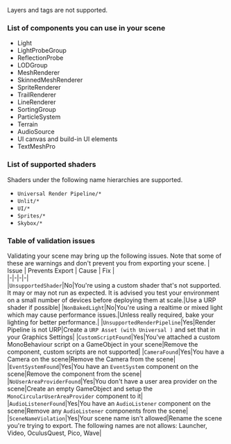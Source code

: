 Layers and tags are not supported.

### List of components you can use in your scene
* Light
* LightProbeGroup
* ReflectionProbe
* LODGroup
* MeshRenderer
* SkinnedMeshRenderer
* SpriteRenderer
* TrailRenderer
* LineRenderer
* SortingGroup
* ParticleSystem
* Terrain
* AudioSource
* UI canvas and build-in UI elements
* TextMeshPro

### List of supported shaders
Shaders under the following name hierarchies are supported.
* `Universal Render Pipeline/*`
* `Unlit/*`
* `UI/*`
* `Sprites/*`
* `Skybox/*`

### Table of validation issues
Validating your scene may bring up the following issues. Note that some of these are warnings and don't prevent you from exporting your scene.
| Issue | Prevents Export | Cause | Fix |  
|-|-|-|-|  
|`UnsupportedShader`|No|You're using a custom shader that's not supported. It may or may not run as expected. It is advised you test your environment on a small number of devices before deploying them at scale.|Use a URP shader if possible|
|`NonBakedLight`|No|You're using a realtime or mixed light which may cause performance issues.|Unless really required, bake your lighting for better performance.|
|`UnsupportedRenderPipeline`|Yes|Render Pipeline is not URP|Create a `URP Asset (with Universal )` and set that in your Graphics Settings|
|`CustomScriptFound`|Yes|You've attached a custom MonoBehaviour script on a GameObject in your scene|Remove the component, custom scripts are not supported|
|`CameraFound`|Yes|You have a Camera on the scene|Remove the Camera from the scene|
|`EventSystemFound`|Yes|You have an `EventSystem` component on the scene|Remove the component from the scene|
|`NoUserAreaProviderFound`|Yes|You don't have a user area provider on the scene|Create an empty GameObject and setup the `MonoCircularUserAreaProvider` component to it|
|`AudioListenerFound`|Yes|You have an `AudioListener` component on the scene|Remove any `AudioListener` components from the scene|
|`SceneNameViolation`|Yes|Your scene name isn't allowed|Rename the scene you're trying to export. The following names are not allows: Launcher, Video, OculusQuest, Pico, Wave|